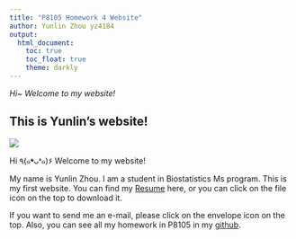 ```yaml
---
title: "P8105 Homework 4 Website"
author: Yunlin Zhou yz4184
output: 
  html_document:
    toc: true
    toc_float: true
    theme: darkly
---
```


*Hi~  Welcome to my website!*


## This is Yunlin's website!

![](https://media.giphy.com/media/Ol2yHMEFJdYEo/giphy.gif)

Hi ٩(๑❛ᴗ❛๑)۶  Welcome to my website!

My name is Yunlin Zhou. I am a student in Biostatistics Ms program. This is my first website. You can find my [Resume](./CV.pdf) here, or you can click on the file icon on the top to download it. 

If you want to send me an e-mail, please click on the envelope icon on the top. Also, you can see all my homework in P8105 in my [github](https://github.com/Yunlin-Zhou).